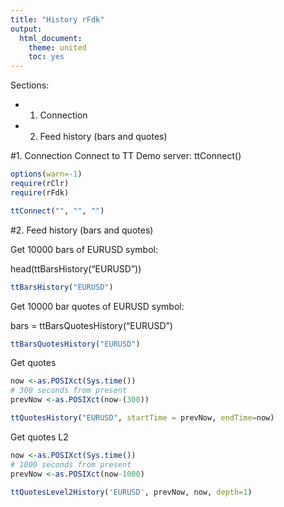 ```yaml
---
title: "History rFdk"
output:
  html_document:
    theme: united
    toc: yes
---
```


Sections:

* 1. Connection

* 2. Feed history  (bars and quotes)



#1. Connection
Connect to TT Demo server:
ttConnect()

```r
options(warn=-1)
require(rClr)
require(rFdk)

ttConnect("", "", "")

```

#2. Feed history  (bars and quotes)
<p>Get 10000 bars of EURUSD symbol:</p>
head(ttBarsHistory("EURUSD"))

```r
ttBarsHistory("EURUSD")
```

<p>Get 10000 bar quotes  of EURUSD symbol: </p>
bars = ttBarsQuotesHistory("EURUSD")

```r
ttBarsQuotesHistory("EURUSD")
```


Get quotes
```r

now <-as.POSIXct(Sys.time())
# 300 seconds from present
prevNow <-as.POSIXct(now-(300))

ttQuotesHistory("EURUSD", startTime = prevNow, endTime=now)
```

Get quotes L2
```r
now <-as.POSIXct(Sys.time())
# 1000 seconds from present
prevNow <-as.POSIXct(now-1000)

ttQuotesLevel2History('EURUSD', prevNow, now, depth=1)
```
